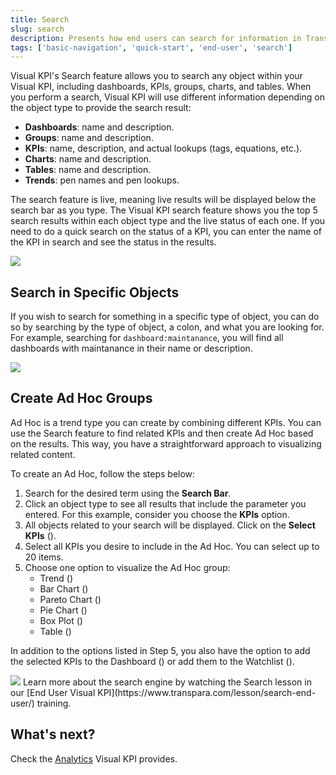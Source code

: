 ```yaml
---
title: Search
slug: search
description: Presents how end users can search for information in Transpara's Visual KPIs software.
tags: ['basic-navigation', 'quick-start', 'end-user', 'search']
---
```



Visual KPI's Search feature allows you to search any object within your Visual KPI, including dashboards, KPIs, groups, charts, and tables. When you perform a search, Visual KPI will use different information depending on the object type to provide the search result:

- **Dashboards**: name and description.
- **Groups**: name and description.
- **KPIs**: name, description, and actual lookups (tags, equations, etc.).
- **Charts**: name and description.
- **Tables**: name and description.
- **Trends**: pen names and pen lookups.

The search feature is live, meaning live results will be displayed below the search bar as you type. The Visual KPI search feature shows you the top 5 search results within each object type and the live status of each one. If you need to do a quick search on the status of a KPI, you can enter the name of the KPI in search and see the status in the results.

<Image src="media/end-user/basic-navigation/search/search-tool.png"/>

## Search in Specific Objects

If you wish to search for something in a specific type of object, you can do so by searching by the type of object, a colon, and what you are looking for. For example, searching for `dashboard:maintanance`, you will find all dashboards with maintanance in their name or description.

<Image src="media/end-user/basic-navigation/search/search-in-object.gif"/>

## Create Ad Hoc Groups

Ad Hoc is a trend type you can create by combining different KPIs. You can use the Search feature to find related KPIs and then create Ad Hoc based on the results. This way, you have a straightforward approach to visualizing related content.

To create an Ad Hoc, follow the steps below:

1. Search for the desired term using the **Search Bar**.
2. Click an object type to see all results that include the parameter you entered. For this example, consider you choose the **KPIs** option.
3. All objects related to your search will be displayed. Click on the **Select KPIs** (<SvgFont icon="153"/>).
4. Select all KPIs you desire to include in the Ad Hoc. You can select up to 20 items.
5. Choose one option to visualize the Ad Hoc group:
    - Trend (<SvgFont icon="20"/>)
    - Bar Chart (<SvgFont icon="142"/>)
    - Pareto Chart (<SvgFont icon="132"/>)
    - Pie Chart (<SvgFont icon="124"/>)
    - Box Plot (<SvgFont icon="23"/>)
    - Table (<SvgFont icon="232"/>)

In addition to the options listed in Step 5, you also have the option to add the selected KPIs to the Dashboard (<SvgFont icon="115"/>) or add them to the Watchlist (<SvgFont icon="262"/>).

<Image src="media/end-user/basic-navigation/search/search.gif"/>

<Callout type="training" title="Video Training">
Learn more about the search engine by watching the Search lesson in our [End User Visual KPI](https://www.transpara.com/lesson/search-end-user/) training.
</Callout>

## What's next? 

Check the [Analytics](/end-user/basic-navigation/analytics) Visual KPI provides.